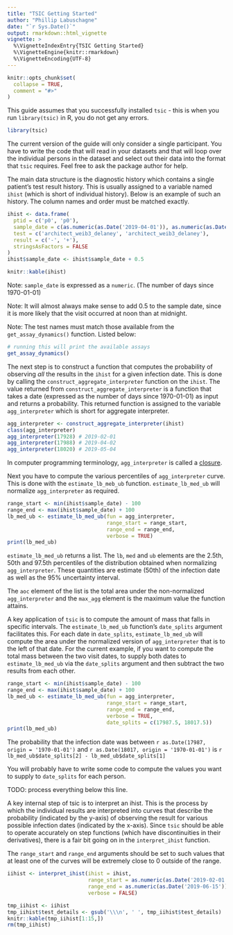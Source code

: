 ```yaml
---
title: "TSIC Getting Started"
author: "Phillip Labuschagne"
date: "`r Sys.Date()`"
output: rmarkdown::html_vignette
vignette: >
  %\VignetteIndexEntry{TSIC Getting Started}
  %\VignetteEngine{knitr::rmarkdown}
  %\VignetteEncoding{UTF-8}
---
```


```r
knitr::opts_chunk$set(
  collapse = TRUE,
  comment = "#>"
)
```

This guide assumes that you successfully installed `tsic` - this is when you run `library(tsic)` in R, you do not get any errors.

```r
library(tsic)
```

The current version of the guide will only consider a single participant. You have to write the code that will read in your datasets and that will loop over the individual persons in the dataset and select out their data into the format that `tsic` requires. Feel free to ask the package author for help.

The main data structure is the diagnostic history which contains a single patient's test result history. This is usually assigned to a variable named `ihist` (which is short of individual history). Below is an example of such an history. The column names and order must be matched exactly.

```r
ihist <- data.frame(
  ptid = c('p0', 'p0'),
  sample_date = c(as.numeric(as.Date('2019-04-01')), as.numeric(as.Date('2019-05-01'))),
  test = c('architect_weib3_delaney', 'architect_weib3_delaney'),
  result = c('-', '+'),
  stringsAsFactors = FALSE
)
ihist$sample_date <- ihist$sample_date + 0.5
```

```r
knitr::kable(ihist)
```

Note: `sample_date` is expressed as a `numeric`. (The number of days since 1970-01-01)

Note: It will almost always make sense to add 0.5 to the sample date, since it is more likely that the visit occurred at noon than at midnight.

Note: The test names must match those available from the `get_assay_dynamics()` function. Listed below:

```r
# running this will print the available assays
get_assay_dynamics()
```

The next step is to construct a function that computes the probability of observing *all* the results in the `ihist` for a given infection date. This is done by calling the `construct_aggregate_interpreter` function on the `ihist`. The value returned from `construct_aggregate_interpreter` is a function that takes a date (expressed as the number of days since 1970-01-01) as input and returns a probability. This returned function is assigned to the variable `agg_interpreter` which is short for aggregate interpreter.

```r
agg_interpreter <- construct_aggregate_interpreter(ihist)
class(agg_interpreter)
agg_interpreter(17928) # 2019-02-01
agg_interpreter(17988) # 2019-04-02
agg_interpreter(18020) # 2019-05-04
```

In computer programming terminology, `agg_interpreter` is called a [closure](https://en.wikipedia.org/wiki/Closure_(computer_programming)).

Next you have to compute the various percentiles of `agg_interpreter` curve. This is done with the `estimate_lb_meb_ub` function. `estimate_lb_med_ub` will normalize `agg_interpreter` as required. 
```r
range_start <- min(ihist$sample_date) - 100
range_end <- max(ihist$sample_date) + 100
lb_med_ub <- estimate_lb_med_ub(fun = agg_interpreter,                            
                                range_start = range_start,
                                range_end = range_end,
                                verbose = TRUE)
print(lb_med_ub)
```

`estimate_lb_med_ub` returns a list. The `lb`, `med` and `ub` elements are the 2.5th, 50th and 97.5th percentiles of the distribution obtained when normalizing `agg_interpreter`. These quantities are estimate (50th) of the infection date as well as the 95% uncertainty interval.

The `aoc` element of the list is the total area under the non-normalized `agg_interpreter` and the `max_agg` element is the maximum value the function attains.

A key application of `tsic` is to compute the amount of mass that falls in specific intervals. The `estimate_lb_med_ub` function's `date_splits` argument facilitates this. For each date in `date_splits`, `estimate_lb_med_ub` will compute the area under the normalized version of `agg_interpreter` that is to the left of that date. For the current example, if you want to compute the total mass between the two visit dates, to supply both dates to `estimate_lb_med_ub` via the `date_splits` argument and then subtract the two results from each other.

```r
range_start <- min(ihist$sample_date) - 100
range_end <- max(ihist$sample_date) + 100
lb_med_ub <- estimate_lb_med_ub(fun = agg_interpreter,                            
                                range_start = range_start,
                                range_end = range_end,
                                verbose = TRUE,
                                date_splits = c(17987.5, 18017.5))
print(lb_med_ub)
```

The probability that the infection date was between `r as.Date(17987, origin = '1970-01-01')` and `r as.Date(18017, origin = '1970-01-01')` is `r lb_med_ub$date_splits[2] - lb_med_ub$date_splits[1]`

You will probably have to write some code to compute the values you want to supply to `date_splits` for each person.






TODO: process everything below this line.

A key internal step of tsic is to interpret an ihist. This is the process by which the individual results are interpreted into curves that describe the probability (indicated by the y-axis) of observing the result for various possible infection dates (indicated by the x-axis). Since `tsic` should be able to operate accurately on step functions (which have discontinuities in their derivatives), there is a fair bit going on in the `interpret_ihist` function.

The `range_start` and `range_end` arguments should be set to such values that at least one of the curves will be extremely close to 0 outside of the range.

```r
iihist <- interpret_ihist(ihist = ihist,
                          range_start = as.numeric(as.Date('2019-02-01')),
                          range_end = as.numeric(as.Date('2019-06-15')),
                          verbose = FALSE)
```

```r
tmp_iihist <- iihist
tmp_iihist$test_details <- gsub('\\\n', ' ', tmp_iihist$test_details)
knitr::kable(tmp_iihist[1:15,])
rm(tmp_iihist)
```




